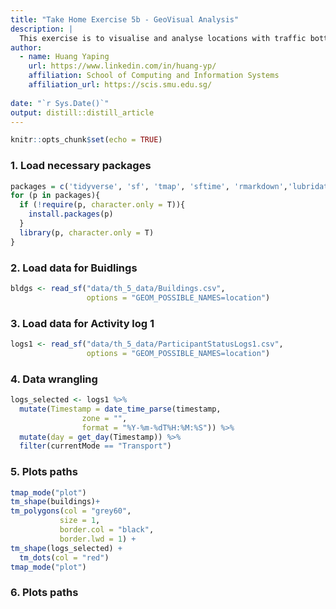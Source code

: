 ```yaml
---
title: "Take Home Exercise 5b - GeoVisual Analysis"
description: |
  This exercise is to visualise and analyse locations with traffic bottleneck of the city of Engagement, Ohio USA.
author:
  - name: Huang Yaping
    url: https://www.linkedin.com/in/huang-yp/
    affiliation: School of Computing and Information Systems
    affiliation_url: https://scis.smu.edu.sg/
        
date: "`r Sys.Date()`"
output: distill::distill_article
---
```


```r
knitr::opts_chunk$set(echo = TRUE)
```

### 1. Load necessary packages

```r
packages = c('tidyverse', 'sf', 'tmap', 'sftime', 'rmarkdown','lubridate', 'clock')
for (p in packages){
  if (!require(p, character.only = T)){
    install.packages(p)
  }
  library(p, character.only = T)
}
```

### 2. Load data for Buidlings

```r
bldgs <- read_sf("data/th_5_data/Buildings.csv", 
                 options = "GEOM_POSSIBLE_NAMES=location")
```

### 3. Load data for Activity log 1 

```r
logs1 <- read_sf("data/th_5_data/ParticipantStatusLogs1.csv", 
                 options = "GEOM_POSSIBLE_NAMES=location")

```

### 4. Data wrangling

```r

logs_selected <- logs1 %>%
  mutate(Timestamp = date_time_parse(timestamp,
                zone = "",
                format = "%Y-%m-%dT%H:%M:%S")) %>%
  mutate(day = get_day(Timestamp)) %>%
  filter(currentMode == "Transport")

```

### 5. Plots paths

```r
tmap_mode("plot")
tm_shape(buildings)+
tm_polygons(col = "grey60",
           size = 1,
           border.col = "black",
           border.lwd = 1) +
tm_shape(logs_selected) +
  tm_dots(col = "red") 
tmap_mode("plot")

```

### 6. Plots paths

```r


```
